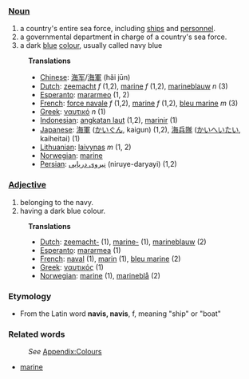 {{wikipedia}}
===[[Noun]]===
#a country's entire sea force, including [[ship]]s and [[personnel]].
#a governmental department in charge of a country's sea force.
#a dark [[blue]] [[color|colour]], usually called navy blue

:'''Translations'''
:*[[Chinese]]: [[海军]]/[[海軍]] (hǎi jūn)
:*[[Dutch]]: [[zeemacht]] ''f'' (1,2), [[marine]] ''f'' (1,2), [[marineblauw]] ''n'' (3)
:*[[Esperanto]]: [[mararmeo]] (1, 2)
:*[[French]]: [[force navale]] ''f'' (1,2), [[marine]] ''f'' (1,2), [[bleu marine]] ''m'' (3)
:*[[Greek]]: [[ναυτικό]] ''n'' (1)
:*[[Indonesian]]: [[angkatan laut]] (1,2), [[marinir]] (1)
:*[[Japanese]]: [[海軍]] ([[かいぐん]], kaigun) (1,2), [[海兵隊]] ([[かいへいたい]], kaiheitai) (1)
:*[[Lithuanian]]: [[laivynas]] ''m'' (1, 2)
:*[[Norwegian]]: [[marine]]
:*[[Persian]]: [[نیروی دریایی]]  (niruye-daryayi) (1,2)

===[[Adjective]]===
#belonging to the navy.
#having a dark blue colour.

:'''Translations'''
:*[[Dutch]]: [[zeemacht-]] (1), [[marine-]] (1), [[marineblauw]] (2)
:*[[Esperanto]]: [[mararmea]] (1)
:*[[French]]: [[naval]] (1), [[marin]] (1), [[bleu marine]] (2)
:*[[Greek]]: [[ναυτικός]] (1)
:*[[Norwegian]]: [[marine]] (1), [[marineblå]] (2)

===Etymology===
*From the Latin word '''navis, navis''', f, meaning "ship" or "boat"

===Related words===
:''See'' [[Wiktionary_Appendix:Colours|Appendix:Colours]]
*[[marine]]
